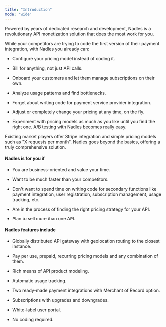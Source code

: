 ```yaml
---
title: "Introduction"
mode: 'wide'
---
```


Powered by years of dedicated research and development, Nadles is a revolutionary API monetization solution that does the most work for you.

While your competitors are trying to code the first version of their payment integration, with Nadles you already can:

* Configure your pricing model instead of coding it.

* Bill for anything, not just API calls.

* Onboard your customers and let them manage subscriptions on their own.

* Analyze usage patterns and find bottlenecks.

* Forget about writing code for payment service provider integration.

* Adjust or completely change your pricing at any time, on the fly.

* Experiment with pricing models as much as you like until you find the right one. A/B testing with Nadles becomes really easy.

Existing market players offer Stripe integration and simple pricing models such as "X requests per month".
Nadles goes beyond the basics, offering a truly comprehensive solution.

#### Nadles is for you if

* You are business-oriented and value your time.

* Want to be much faster than your competitors.

* Don't want to spend time on writing code for secondary functions like payment integration, user registration, subscription management, usage tracking, etc.

* Are in the process of finding the right pricing strategy for your API.

* Plan to sell more than one API.

#### Nadles features include

* Globally distributed API gateway with geolocation routing to the closest instance.

* Pay per use, prepaid, recurring pricing models and any combination of them.

* Rich means of API product modeling.

* Automatic usage tracking.

* Two ready-made payment integrations with Merchant of Record option.

* Subscriptions with upgrades and downgrades.

* White-label user portal.

* No coding required.
